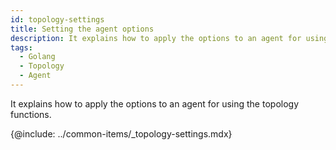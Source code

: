 ```yaml
---
id: topology-settings
title: Setting the agent options
description: It explains how to apply the options to an agent for using the topology functions.
tags:
  - Golang
  - Topology
  - Agent
---
```


It explains how to apply the options to an agent for using the topology functions.

<!-- ## 적용 가능 에이전트 및 버전 -->

<!-- Java 에이전트 1.7.1 버전 이상 -->

<!-- * Node.js 에이전트 0.4.1 버전 이상 -->

{@include: ../common-items/_topology-settings.mdx}  

<!-- {@include: ../common-items/_java-topology-whatap-sample.mdx} 

{@include: ../common-items/_nodejs-topology-whatap-sample.mdx} -->

